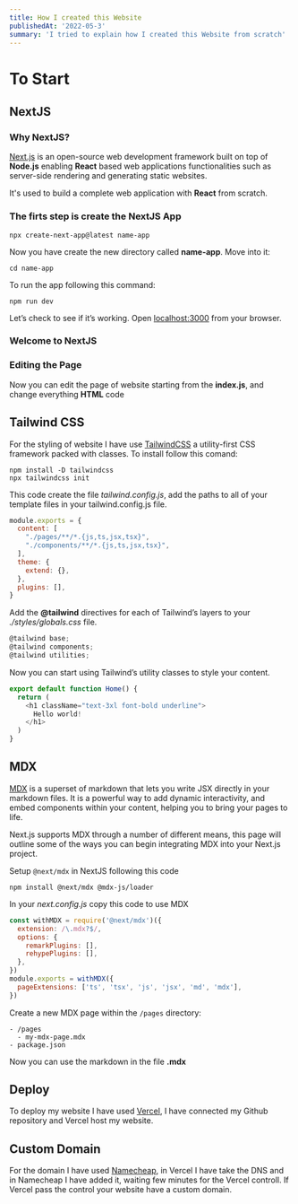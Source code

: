 ```yaml
---
title: How I created this Website
publishedAt: '2022-05-3'
summary: 'I tried to explain how I created this Website from scratch'
---
```

# To Start

## NextJS

### Why NextJS?
[Next.js](https://nextjs.org/) is an open-source web development framework built on top of **Node.js** enabling **React** based web applications functionalities such as server-side rendering and generating static websites.

It's used to build a complete web application with **React** from scratch.

### The firts step is create the NextJS App

```console
npx create-next-app@latest name-app
```

Now you have create the new directory called **name-app**. Move into it:

```console
cd name-app
```

To run the app following this command:

```console
npm run dev
```

Let’s check to see if it’s working. Open [localhost:3000](http://localhost:3000/) from your browser.

### Welcome to NextJS

### Editing the Page

Now you can edit the page of website starting from the **index.js**, and change everything **HTML** code

## Tailwind CSS

For the styling of website I have use [TailwindCSS](https://tailwindcss.com/) a utility-first CSS framework packed with classes. To install follow this comand:

```console
npm install -D tailwindcss
npx tailwindcss init
```

This code create the file *tailwind.config.js*, add the paths to all of your template files in your tailwind.config.js file.

```javascript
module.exports = {
  content: [
    "./pages/**/*.{js,ts,jsx,tsx}",
    "./components/**/*.{js,ts,jsx,tsx}",
  ],
  theme: {
    extend: {},
  },
  plugins: [],
}
```

Add the **@tailwind** directives for each of Tailwind’s layers to your *./styles/globals.css* file.

```javascript
@tailwind base;
@tailwind components;
@tailwind utilities;
```

Now you can start using Tailwind’s utility classes to style your content.

```javascript
export default function Home() {
  return (
    <h1 className="text-3xl font-bold underline">
      Hello world!
    </h1>
  )
}
```

## MDX

[MDX](https://mdxjs.com/) is a superset of markdown that lets you write JSX directly in your markdown files. It is a powerful way to add dynamic interactivity, and embed components within your content, helping you to bring your pages to life.

Next.js supports MDX through a number of different means, this page will outline some of the ways you can begin integrating MDX into your Next.js project.

Setup `@next/mdx` in NextJS following this code

```console
npm install @next/mdx @mdx-js/loader
```

In your *next.config.js* copy this code to use MDX

```javascript
const withMDX = require('@next/mdx')({
  extension: /\.mdx?$/,
  options: {
    remarkPlugins: [],
    rehypePlugins: [],
  },
})
module.exports = withMDX({
  pageExtensions: ['ts', 'tsx', 'js', 'jsx', 'md', 'mdx'],
})
```

Create a new MDX page within the `/pages` directory:

```console
- /pages
  - my-mdx-page.mdx
- package.json
```

Now you can use the markdown in the file **.mdx**

## Deploy

To deploy my website I have used [Vercel](https://vercel.com/), I have connected my Github repository and Vercel host my website.

## Custom Domain

For the domain I have used [Namecheap](https://www.namecheap.com/), in Vercel I have take the DNS and in Namecheap I have added it, waiting few minutes for the Vercel controll. If Vercel pass the control your website have a custom domain.


